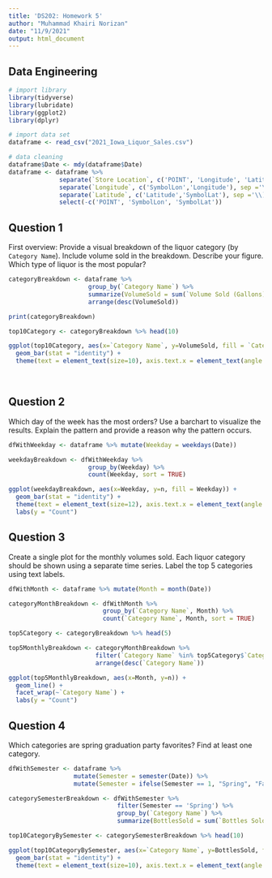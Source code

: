 ```yaml
---
title: 'DS202: Homework 5'
author: "Muhammad Khairi Norizan"
date: "11/9/2021"
output: html_document
---
```


## Data Engineering
```r
# import library 
library(tidyverse)
library(lubridate)
library(ggplot2)
library(dplyr)

# import data set
dataframe <- read_csv("2021_Iowa_Liquor_Sales.csv") 

# data cleaning
dataframe$Date <- mdy(dataframe$Date)
dataframe <- dataframe %>% 
              separate(`Store Location`, c('POINT', 'Longitude', 'Latitude'), " ", convert = TRUE) %>% 
              separate(`Longitude`, c('SymbolLon','Longitude'), sep ='\\(') %>% 
              separate(`Latitude`, c('Latitude','SymbolLat'), sep ='\\)') %>% 
              select(-c('POINT', 'SymbolLon', 'SymbolLat'))
```


## Question 1
First overview: Provide a visual breakdown of the liquor category (by `Category Name`). Include volume sold in the breakdown. Describe your figure. Which type of liquor is the most popular?

```r
categoryBreakdown <- dataframe %>% 
                      group_by(`Category Name`) %>% 
                      summarize(VolumeSold = sum(`Volume Sold (Gallons)`, na.rm = TRUE)) %>% 
                      arrange(desc(VolumeSold))

print(categoryBreakdown)
```

```r
top10Category <- categoryBreakdown %>% head(10)

ggplot(top10Category, aes(x=`Category Name`, y=VolumeSold, fill = `Category Name`)) + 
  geom_bar(stat = "identity") + 
  theme(text = element_text(size=10), axis.text.x = element_text(angle = 90, hjust=1))
```
\

## Question 2
Which day of the week has the most orders? Use a barchart to visualize the results. Explain the pattern and provide a reason why the pattern occurs.

```r
dfWithWeekday <- dataframe %>% mutate(Weekday = weekdays(Date))

weekdayBreakdown <- dfWithWeekday %>% 
                      group_by(Weekday) %>% 
                      count(Weekday, sort = TRUE)

ggplot(weekdayBreakdown, aes(x=Weekday, y=n, fill = Weekday)) + 
  geom_bar(stat = "identity") + 
  theme(text = element_text(size=12), axis.text.x = element_text(angle = 90, hjust=1)) + 
  labs(y = "Count")
```

## Question 3
Create a single plot for the monthly volumes sold. Each liquor category should be shown using a separate time series. Label the top 5 categories using text labels.

```r
dfWithMonth <- dataframe %>% mutate(Month = month(Date))

categoryMonthBreakdown <- dfWithMonth %>% 
                          group_by(`Category Name`, Month) %>% 
                          count(`Category Name`, Month, sort = TRUE)

top5Category <- categoryBreakdown %>% head(5)

top5MonthlyBreakdown <- categoryMonthBreakdown %>% 
                        filter(`Category Name` %in% top5Category$`Category Name`) %>% 
                        arrange(desc(`Category Name`))

ggplot(top5MonthlyBreakdown, aes(x=Month, y=n)) +
  geom_line() + 
  facet_wrap(~`Category Name`) + 
  labs(y = "Count")
```

## Question 4
Which categories are spring graduation party favorites? Find at least one category.

```r
dfWithSemester <- dataframe %>% 
                  mutate(Semester = semester(Date)) %>% 
                  mutate(Semester = ifelse(Semester == 1, "Spring", "Fall"))

categorySemesterBreakdown <- dfWithSemester %>% 
                              filter(Semester == 'Spring') %>% 
                              group_by(`Category Name`) %>% 
                              summarize(BottlesSold = sum(`Bottles Sold`, na.rm = TRUE))

top10CategoryBySemester <- categorySemesterBreakdown %>% head(10)

ggplot(top10CategoryBySemester, aes(x=`Category Name`, y=BottlesSold, fill = `Category Name`)) +
  geom_bar(stat = "identity") + 
  theme(text = element_text(size=10), axis.text.x = element_text(angle = 90, hjust=1))
```